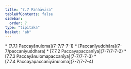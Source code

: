 ```yaml
---
title: "7.7 Pañhāvāra"
tableOfContents: false
sidebar:
  order: 7
type: "tipitaka"
basket: "ab"
---
```



<DynamicBreadcrumb />



<TableOfContents>
* [7.7.1 Paccayānuloma](7-7/7-7-1)
* [Paccanīyuddhāra](7-7/paccaniyuddhara)
* [7.7.2 Paccayapaccanīya](7-7/7-7-2)
* [7.7.3 Paccayānulomapaccanīya](7-7/7-7-3)
* [7.7.4 Paccayapaccanīyānuloma](7-7/7-7-4)
</TableOfContents>